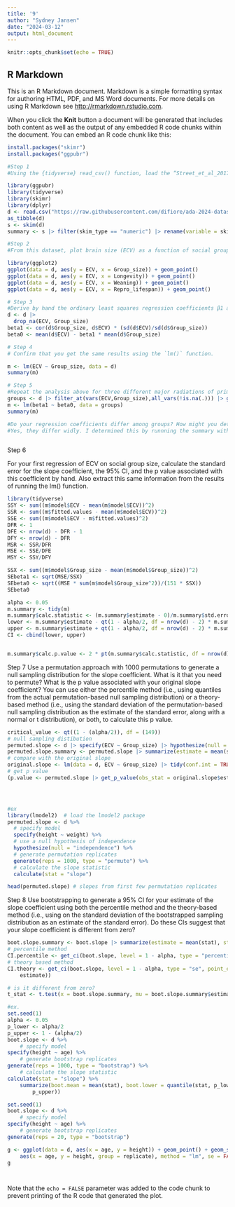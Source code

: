 ```yaml
---
title: '9'
author: "Sydney Jansen"
date: "2024-03-12"
output: html_document
---
```


```r
knitr::opts_chunk$set(echo = TRUE)
```

## R Markdown

This is an R Markdown document. Markdown is a simple formatting syntax for authoring HTML, PDF, and MS Word documents. For more details on using R Markdown see <http://rmarkdown.rstudio.com>.

When you click the **Knit** button a document will be generated that includes both content as well as the output of any embedded R code chunks within the document. You can embed an R code chunk like this:
```r
install.packages("skimr")
install.packages("ggpubr")
```


```r
#Step 1
#Using the {tidyverse} read_csv() function, load the “Street_et_al_2017.csv” dataset from this URL as a “tibble” named d.Do a quick exploratory data analysis where you generate the five-number summary (median, minimum and maximum and 1st and 3rd quartile values), plus mean and standard deviation, for each quantitative variable.

library(ggpubr)
library(tidyverse)
library(skimr)
library(dplyr)
d <- read.csv("https://raw.githubusercontent.com/difiore/ada-2024-datasets/main/Street_et_al_2017.csv")
as_tibble(d)
s <- skim(d)
summary <- s |> filter(skim_type == "numeric") |> rename(variable = skim_variable, missing = n_missing, mean = numeric.mean, sd = numeric.sd, min = numeric.p0, p25 = numeric.p25, median = numeric.p50, p75 = numeric.p75, max = numeric.p100) |> select(variable, missing, mean, sd, min, p25, median, p75, max)


```



```r
#Step 2
#From this dataset, plot brain size (ECV) as a function of social group size (Group_size), longevity (Longevity), juvenile period length (Weaning), and reproductive lifespan (Repro_lifespan).

library(ggplot2)
ggplot(data = d, aes(y = ECV, x = Group_size)) + geom_point()
ggplot(data = d, aes(y = ECV, x = Longevity)) + geom_point()
ggplot(data = d, aes(y = ECV, x = Weaning)) + geom_point()
ggplot(data = d, aes(y = ECV, x = Repro_lifespan)) + geom_point()
```

```r
# Step 3
#Derive by hand the ordinary least squares regression coefficients β1 and β0 for ECV as a function of social group size.
d <- d |>
  drop_na(ECV, Group_size)
beta1 <- cor(d$Group_size, d$ECV) * (sd(d$ECV)/sd(d$Group_size))
beta0 <- mean(d$ECV) - beta1 * mean(d$Group_size)

# Step 4
# Confirm that you get the same results using the `lm()` function.

m <- lm(ECV ~ Group_size, data = d)
summary(m)
```

```r
# Step 5
#Repeat the analysis above for three different major radiations of primates - “catarrhines”, “platyrrhines”, and “strepsirhines”) separately. These are stored in the variable Taxonomic_group. 
groups <- d |> filter_at(vars(ECV,Group_size),all_vars(!is.na(.))) |> group_by(Taxonomic_group) |> summarize(beta1 = (cor(Group_size, ECV) * (sd(ECV)/sd(Group_size))), beta0 = (mean(ECV) - beta1 * mean(Group_size)))
m <- lm(beta1 ~ beta0, data = groups)
summary(m)

#Do your regression coefficients differ among groups? How might you determine this?
#Yes, they differ widly. I determined this by runnning the summary with the new beta values



```
Step 6

For your first regression of ECV on social group size, calculate the standard error for the slope coefficient, the 95% CI, and the p value associated with this coefficient by hand. Also extract this same information from the results of running the lm() function.
```r
library(tidyverse)
SSY <- sum((m$model$ECV - mean(m$model$ECV))^2)
SSR <- sum((m$fitted.values - mean(m$model$ECV))^2)
SSE <- sum((m$model$ECV - m$fitted.values)^2)
DFR <- 1
DFE <- nrow(d) - DFR - 1
DFY <- nrow(d) - DFR
MSR <- SSR/DFR
MSE <- SSE/DFE
MSY <- SSY/DFY

SSX <- sum((m$model$Group_size - mean(m$model$Group_size))^2)
SEbeta1 <- sqrt(MSE/SSX)
SEbeta0 <- sqrt((MSE * sum(m$model$Group_size^2))/(151 * SSX))
SEbeta0

alpha <- 0.05
m.summary <- tidy(m)
m.summary$calc.statistic <- (m.summary$estimate - 0)/m.summary$std.error
lower <- m.summary$estimate - qt(1 - alpha/2, df = nrow(d) - 2) * m.summary$std.error
upper <- m.summary$estimate + qt(1 - alpha/2, df = nrow(d) - 2) * m.summary$std.error
CI <- cbind(lower, upper)


m.summary$calc.p.value <- 2 * pt(m.summary$calc.statistic, df = nrow(d) - 2, lower.tail = FALSE)


```
Step 7
Use a permutation approach with 1000 permutations to generate a null sampling distribution for the slope coefficient. What is it that you need to permute? What is the p value associated with your original slope coefficient? You can use either the percentile method (i.e., using quantiles from the actual permutation-based null sampling distribution) or a theory-based method (i.e., using the standard deviation of the permutation-based null sampling distribution as the estimate of the standard error, along with a normal or t distribution), or both, to calculate this p value.
```r
critical_value <- qt((1 - (alpha/2)), df = (149))
# null sampling distibution
permuted.slope <- d |> specify(ECV ~ Group_size) |> hypothesize(null = "independence") |> generate(reps = 1000, type = "permute") |> calculate(stat = "slope")
permuted.slope.summary <- permuted.slope |> summarize(estimate = mean(stat), std.error = sd(stat), lower = estimate - std.error * critical_value, upper = estimate + std.error * critical_value, perm.lower = quantile(stat, 0.025), perm.upper = quantile(stat, 0.975))
# compare with the original slope
original.slope <- lm(data = d, ECV ~ Group_size) |> tidy(conf.int = TRUE, conf.level = 0.95) |> mutate(lower = estimate - std.error * critical_value, upper = estimate + std.error * critical_value) |> filter(term == "Group_size")
# get p value
(p.value <- permuted.slope |> get_p_value(obs_stat = original.slope$estimate, direction="two_sided"))




#ex
library(lmodel2)  # load the lmodel2 package
permuted.slope <- d %>%
  # specify model
  specify(height ~ weight) %>%
  # use a null hypothesis of independence
  hypothesize(null = "independence") %>%
  # generate permutation replicates
  generate(reps = 1000, type = "permute") %>%
  # calculate the slope statistic
  calculate(stat = "slope")

head(permuted.slope) # slopes from first few permutation replicates
```
Step 8
Use bootstrapping to generate a 95% CI for your estimate of the slope coefficient using both the percentile method and the theory-based method (i.e., using on the standard deviation of the bootstrapped sampling distribution as an estimate of the standard error). Do these CIs suggest that your slope coefficient is different from zero?
```r
boot.slope.summary <- boot.slope |> summarize(estimate = mean(stat), std.error = sd(stat), lower = estimate - std.error * critical_value, upper = estimate + std.error * critical_value, boot.lower = quantile(stat, 0.025), boot.upper = quantile(stat, 0.975))
# percentile method
CI.percentile <- get_ci(boot.slope, level = 1 - alpha, type = "percentile")
# theory based method
CI.theory <- get_ci(boot.slope, level = 1 - alpha, type = "se", point_estimate = pull(boot.slope.summary,
    estimate))

# is it different from zero?
t_stat <- t.test(x = boot.slope.summary, mu = boot.slope.summary$estimate, alternative = "greater")

#ex.
set.seed(1)
alpha <- 0.05
p_lower <- alpha/2
p_upper <- 1 - (alpha/2)
boot.slope <- d %>%
    # specify model
specify(height ~ age) %>%
    # generate bootstrap replicates
generate(reps = 1000, type = "bootstrap") %>%
    # calculate the slope statistic
calculate(stat = "slope") %>%
    summarize(boot.mean = mean(stat), boot.lower = quantile(stat, p_lower), boot.upper = quantile(stat,
        p_upper))

set.seed(1)
boot.slope <- d %>%
    # specify model
specify(height ~ age) %>%
    # generate bootstrap replicates
generate(reps = 20, type = "bootstrap")

g <- ggplot(data = d, aes(x = age, y = height)) + geom_point() + geom_smooth(data = boot.slope,
    aes(x = age, y = height, group = replicate), method = "lm", se = FALSE, lwd = 0.1)
g
```

```r

```

```r

```

Note that the `echo = FALSE` parameter was added to the code chunk to prevent printing of the R code that generated the plot.
